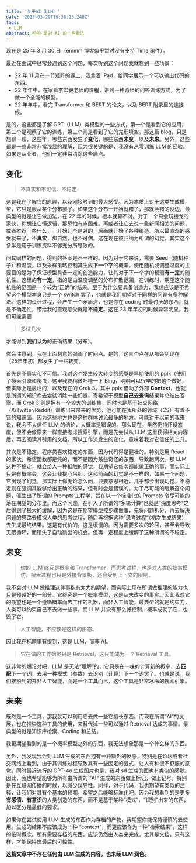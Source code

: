 ```yaml
---
title: '关于AI（LLM）'
date: '2025-03-29T19:38:15.248Z'
tags: 
 - LLM
abstract: 哈哈 是对 AI 的一些看法
---
```


现在是 25 年 3 月 30 日（emmm 博客似乎暂时没有支持 Time 组件）。

最近在面试中经常会遇到这个问题，每次听到这个问题我就想到一些场景：

- 22 年 11 月在一节矩阵的课上，我拿着 iPad，给同学展示一个可以输出代码的东西。
- 22 年年中，在家看李宏毅老师的课程，讲到一种奇怪的问答训练方式，为了做一个全能的模型。
- 22 年年中，看完 Transformer 和 BERT 的论文，以及 BERT 附录里的连接线。

是的，这些都是了解 GPT（LLM）类模型的一些方式，第一个是看到它的应用，第二个是观察了它的训练，第三个则是看到了它的完形填空。那这篇 blog，只是想聊一聊，这些年，哪些东西发生了**变化**，哪些东西**未变**，以及**未来**。另外，这些都是一些非常非常浅显的理解，因为很关键的是，我没有从零训练 LLM 的经验。如果是从业者，他们一定非常清除这些痛点。

## 变化

> 不真实和不可信、不稳定

这是我在了解它的原理，以及刚接触到的最大感受。因为本质上对于这类生成模型，它只是服从某个分布罢了。如果这个分布一开始就错了，那就会错的没边，最典型的就是让它做加法，在 22 年的时候，根本就算不对。对于一个只会玩接龙的家伙，你想让它懂逻辑，那恐怕有点困难。再或者让它去说一些新闻相关的问题，或者推荐一些什么，一开始几个是对的，后面就开始了各种编造。所以最直观的感受就来了，**不真实**，那自然，也**不可信**。这在现在被归纳为所谓的幻觉，其实这个多半是用于训练资料不够充分所导致的。

问其同样的问题，得到的答案是不一样的。因为对于它来说，需要 Seed（随机种子）和温度，以及采样策略控制其生成**下一个字**的概率。使用随机或调整温度的主要目的是为了保证模型具备一定的创造能力，让其对于下一个字的预测**有一定**的随机性。这里的**有一定**，指的是由温度调整的分布扩散范围，在训练时，期望这个随机性的范围是一个较为“正确”的结果。至于为什么要具备创造力，我想应该是不希望这个模型本身只是一个 switch 罢了，也就是我们期望对于同样的问题有多种解法。这样的设计过程，会产生一个矛盾点，也是你在 coding 时最讨厌的东西，就是不确定性，带给我的直观感受就是**不稳定**。这在 23 年年初的时候异常明显，我们可能需要

> 多试几次

才能得到**我们认为**的正确结果（分布）。

你会注意到，我在上面刻意的强调了时间点。是的，这三个点在从那会到现在（25年年初）都发生了一些转变。

首先是不真实和不可信。我对这个发生较大转变的感觉是早期使用的 pplx（使用了搜索引擎和爬虫，这里我要稍微吐槽一下 Bing，明明可以很早的把这个做好，但实际上是最烂的）以及现在的 Grok 3，其中 pplx 借助了外部 **Context**，也就是所谓的知识库去尝试消除一些幻觉，寄希望于模型**自己去查询**结果并总结出答案，而 Grok 3 则是拥有一个较大的训练集，同时也是基于社交网络（X/Twitter/Reddit）训练出来带来的优势，他可能在我所处的领域（CS）有着不错的知识面，因为这些地方也是这种群体讨论最多的地方。可能对于以前的我来说，我会不太信任 LLM 的结论，大概率是错误的。那么现在，虽然仍持怀疑态度，但不会像原来一样直接考虑搜索引擎，而是先尝试从 LLM 这里获得相关内容后，再去阅读其引用的文档。所以工作流发生的变化，意味着我对它信任的上升。

其次是不稳定。程序员喜欢稳定的东西，因为代码得是健壮的。特别是用 React 的家伙，希望函数都是纯的，而不是因为某些奇怪的东西，导致跑两次。那 LLM 这种不稳定，就会给人一种抵触的感觉，我期望它每次都能做正确的事，而实际上只是有概率会，这会让我提心吊胆。这和前面的幻觉是不一样的，如果一个问题，它出现了幻觉，那实际上你无论怎么问，只要意思相近，几乎都会出现幻觉。不稳定则在强调其能够给出正确的结果，但有时会是错误的。为了尽可能的缓解这个问题，催生出了所谓的 Prompts 工程学，旨在以一个标准化的 Prompts 令尽可能的落在期望的分布里。而这个问题，在引入了所谓的“多轮计算“也就是”深度思考“之后得到了极大的缓解，因为这是在期望模型按步骤做事，先将问题拆分，再去解决问题的思路去模拟人类的思考过程，随后再根据这种”思考过程“（初次生成结果）去生成最终结果。这是有代价的，这是缓慢的。因为需要多次的轮回，甚至会导致无限循环，而错失了自动跳出的机会。但再一定程度上缓解了这种所谓的不稳定。

## 未变

> 你的 LLM 终究是概率和 Transformer，而思考过程，也是对人类的拙劣模仿。搜索过程也只是外接背景板，还会受到上下文的限制。

我不会对 LLM 做推理这件事抱有太大的期望，而实际上现在所谓做推理的能力也只是预设好的一部分。它终究是一个概率模型，这是从未改变的事实。因此我对它的期望也是一个遵循概率而去工作的机器，而非人工智能。最典型的就是约束力，人类可以约束自己不去做一些事，而 LLM 并没有那么好控制，概率成就了它，也毁了它。

> 人工智能，不应该是这样的形态。

因此我在标题里有提到，这是 LLM，而非 AI。

> 它在做的工作始终只是 Retrieval，这只能成为一个 Retrieval 工具。

这非常的爆论对吧，LLM 是无法“理解”的，它只是在一味的计算新的概率，去**匹配**下一个词，去用一种模式（参数）去识别（计算）下一个词罢了。也就是说，我们接触到的并非人工智能，而是一个**工具**而已，这个工具是非常冰冷的搜索引擎。

## 未来

既然是一个工具，那我就可以利用它去做一些它擅长东西。而现在所谓”AI“的发展，也在推崇这种工具的使用，来替代掉一些可以通过 Retrieval 达成的事情。最典型的就是知识库检索、Coding 和总结。

我更期望看到的是一个概率模型之外的东西，我无法想象那是一个什么样的东西。

另外，我发现我会对 LLM 生成的东西抱有一种额外的反感，特别是在论坛或者社交网络上看到。由于其训练过程导致其有一些固定的范式，让人有种很不舒服的感觉。同时最近流行的 GPT-4o 生成图片也是，我对 sd 生成的图也有类似的感觉。因此，我也希望能够为所有由所谓的 ”AI“ 生成的东西做上标记，做上记号，特别是在互联网传播的时候，以减少误导性。同样，对于代码，我也期望有类似的注释，让我们对其有个基本的预期，希望之后能够标准化吧。因为我想看到的是更多**有感情、有意识**的人类创造的东西，而不是基于某种“模式”，“识别”出来的东西，加以区分是最低的要求。

如果你在尝试使用 LLM 生成的东西作为存档的产物，我期望你能保持谨慎的去使用。生成的结果不应该成为一种 “context”，而更应该作为一种“检索结果”，这样的临时概念。所有需要存档的东西，应该仍然由人类来完成，尤其是文档，只有这样，才能保持住最后的可控性。

**这篇文章中不存在任何由 LLM 生成的内容，也未经 LLM 润色。**
